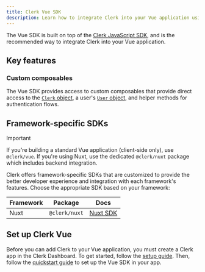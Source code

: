 ```yaml
---
title: Clerk Vue SDK
description: Learn how to integrate Clerk into your Vue application using the Clerk Vue SDK.
---
```


The Vue SDK is built on top of the [Clerk JavaScript SDK](/docs/references/javascript/overview), and is the recommended way to integrate Clerk into your Vue application.

## Key features

### Custom composables

The Vue SDK provides access to custom composables that provide direct access to the [`Clerk` object](/docs/references/javascript/clerk/clerk), a user's [`User` object](/docs/references/javascript/user/user), and helper methods for authentication flows.

## Framework-specific SDKs

> [!IMPORTANT]
> If you're building a standard Vue application (client-side only), use `@clerk/vue`. If you're using Nuxt, use the dedicated `@clerk/nuxt` package which includes backend integration.

Clerk offers framework-specific SDKs that are customized to provide the better developer experience and integration with each framework's features. Choose the appropriate SDK based on your framework:

| Framework | Package | Docs |
| - | - | - |
| Nuxt | `@clerk/nuxt` | [Nuxt SDK](/docs/references/nuxt/overview) |

## Set up Clerk Vue

Before you can add Clerk to your Vue application, you must create a Clerk app in the Clerk Dashboard. To get started, follow the [setup guide](/docs/quickstarts/setup-clerk). Then, follow the [quickstart guide](/docs/quickstarts/vue) to set up the Vue SDK in your app.
